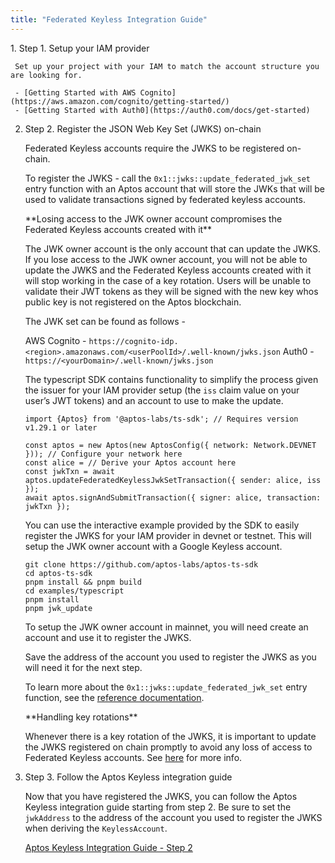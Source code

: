 ```yaml
---
title: "Federated Keyless Integration Guide"
---
```



<Steps>
  1. Step 1. Setup your IAM provider

     Set up your project with your IAM to match the account structure you are looking for.

     - [Getting Started with AWS Cognito](https://aws.amazon.com/cognito/getting-started/)
     - [Getting Started with Auth0](https://auth0.com/docs/get-started)

  2. Step 2. Register the JSON Web Key Set (JWKS) on-chain

     Federated Keyless accounts require the JWKS to be registered on-chain.

     To register the JWKS - call the `0x1::jwks::update_federated_jwk_set` entry function with an Aptos account that will store the JWKs that will be used to validate transactions signed by federated keyless accounts.

     <Aside type="caution">
       **Losing access to the JWK owner account compromises the Federated Keyless accounts created with it**

       The JWK owner account is the only account that can update the JWKS.  If you lose access to the JWK owner account, you will not be able to update the JWKS and the Federated Keyless accounts created with it will stop working in the case of a key rotation.  Users will be unable to validate their JWT tokens as they will be signed with the new key whos public key is not registered on the Aptos blockchain.
     </Aside>

     The JWK set can be found as follows -

     AWS Cognito - `https://cognito-idp.<region>.amazonaws.com/<userPoolId>/.well-known/jwks.json`
     Auth0 - `https://<yourDomain>/.well-known/jwks.json`

     The typescript SDK contains functionality to simplify the process given the issuer for your IAM provider setup (the `iss` claim value on your user’s JWT tokens) and an account to use to make the update.

     ```tsx
     import {Aptos} from '@aptos-labs/ts-sdk'; // Requires version v1.29.1 or later

     const aptos = new Aptos(new AptosConfig({ network: Network.DEVNET })); // Configure your network here
     const alice = // Derive your Aptos account here
     const jwkTxn = await aptos.updateFederatedKeylessJwkSetTransaction({ sender: alice, iss });
     await aptos.signAndSubmitTransaction({ signer: alice, transaction: jwkTxn });
     ```

     You can use the interactive example provided by the SDK to easily register the JWKS for your IAM provider in devnet or testnet.  This will setup the JWK owner account with a Google Keyless account.

     ```shellscript
     git clone https://github.com/aptos-labs/aptos-ts-sdk
     cd aptos-ts-sdk
     pnpm install && pnpm build
     cd examples/typescript
     pnpm install
     pnpm jwk_update
     ```

     To setup the JWK owner account in mainnet, you will need create an account and use it to register the JWKS.

     Save the address of the account you used to register the JWKS as you will need it for the next step.

     To learn more about the `0x1::jwks::update_federated_jwk_set` entry function, see the [reference documentation](https://aptos.dev/en/build/smart-contracts/move-reference?page=aptos-framework%2Fdoc%2Fjwks.md#0x1_jwks_update_federated_jwk_set).

     <Aside type="caution">
       **Handling key rotations**

       Whenever there is a key rotation of the JWKS, it is important to update the JWKS registered on chain promptly to avoid any loss of access to Federated Keyless accounts.  See [here](/build/guides/aptos-keyless/federated-keyless/key-considerations) for more info.
     </Aside>

  3. Step 3. Follow the Aptos Keyless integration guide

     Now that you have registered the JWKS, you can follow the Aptos Keyless integration guide starting from step 2.  Be sure to set the `jwkAddress` to the address of the account you used to register the JWKS when deriving the `KeylessAccount`.

     [Aptos Keyless Integration Guide - Step 2](/build/guides/aptos-keyless/integration-guide.mdx#step-2-install-the-aptos-typescript-sdk)
</Steps>
